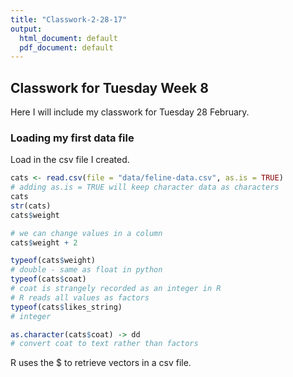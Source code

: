 ```yaml
---
title: "Classwork-2-28-17"
output:
  html_document: default
  pdf_document: default
---
```


## Classwork for Tuesday Week 8

Here I will include my classwork for Tuesday 28 February.

### Loading my first data file

Load in the csv file I created.

```r
cats <- read.csv(file = "data/feline-data.csv", as.is = TRUE)
# adding as.is = TRUE will keep character data as characters
cats
str(cats)
cats$weight

# we can change values in a column
cats$weight + 2

typeof(cats$weight)
# double - same as float in python
typeof(cats$coat)
# coat is strangely recorded as an integer in R
# R reads all values as factors
typeof(cats$likes_string)
# integer

as.character(cats$coat) -> dd
# convert coat to text rather than factors
```
R uses the $ to retrieve vectors in a csv file.

